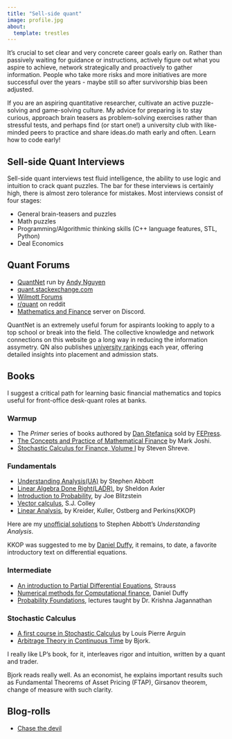 ```yaml
---
title: "Sell-side quant"
image: profile.jpg
about:
  template: trestles
---
```


It's crucial to set clear and very concrete career goals early on. Rather than passively waiting for guidance or instructions, actively figure out what you aspire to achieve, network strategically and proactively to gather information. People who take more risks and more initiatives are more successful over the years - maybe still so after survivorship bias been adjusted.

If you are an aspiring quantitative researcher, cultivate an active puzzle-solving and game-solving culture. My advice for preparing is to stay curious, approach brain teasers as problem-solving exercises rather than stressful tests, and perhaps find (or start one!) a university club with like-minded peers to practice and share ideas.do math early and often. Learn how to code early! 

## Sell-side Quant Interviews

Sell-side quant interviews test fluid intelligence, the ability to use logic and intuition to crack quant puzzles. The bar for these interviews is certainly high, there is almost zero tolerance for mistakes. Most interviews consist of four stages:

- General brain-teasers and puzzles
- Math puzzles
- Programming/Algorithmic thinking skills (C++ language features, STL, Python)
- Deal Economics

## Quant Forums 

- [QuantNet](https://quantnet.com/) run by [Andy Nguyen](https://www.linkedin.com/in/nguyenandy/)
- [quant.stackexchange.com](https://quant.stackexchange.com/)
- [Wilmott Forums](https://forum.wilmott.com/)
- [r/quant](https://www.reddit.com/r/quant/) on reddit
- [Mathematics and Finance](https://discord.gg/vqat3fjeJ4) server on Discord.

QuantNet is an extremely useful forum for aspirants looking to apply to a top school or break into the field. The collective knowledge and network connections on this website go a long way in reducing the information assymetry. QN also publishes [university rankings](https://quantnet.com/mfe-programs-rankings/) each year, offering detailed insights into placement and admission stats.

## Books

I suggest a critical path for learning basic financial mathematics and topics useful for front-office desk-quant roles at banks.

### Warmup

- The *Primer* series of books authored by [Dan Stefanica](https://www.linkedin.com/in/danstefanica/) sold by [FEPress](https://www.fepress.org/). 
- [The Concepts and Practice of Mathematical Finance](https://www.amazon.co.uk/Concepts-Practice-Mathematical-Finance-Mathematics/dp/B00NBKTGPG/ref=sr_1_2?crid=397JVNVR3MMNA&dib=eyJ2IjoiMSJ9.bhcIN-h8O58E0LX-LcQanTMTvCsP81SewjvCLPGv7n9x_rlgz1_tQ0weUSmCh8iDkI9CrxR0M_qkz7n1E1t7dk26r9as6UV1BgB0fmNQCH4FfoBEoxT4swQNVjpmNtBWWyq1b00FKbgMs8O5D9KjnuaBFobLJUDsxY3dIqrslg1WPSjYiXwejWXuIDvhdb3enrl0_QeTADay4P-MxX1I4A.kftwqhGAo3x5rNOtgh5hQMaJhh_ANU6fmzHMGsQPA9g&dib_tag=se&keywords=mark+joshi&qid=1747499388&sprefix=Mark+Joshi%2Caps%2C69&sr=8-2) by Mark Joshi.
- [Stochastic Calculus for Finance, Volume I](https://www.amazon.co.uk/Stochastic-Calculus-Finance-Binomial-Textbooks/dp/0387249680) by Steven Shreve.


### Fundamentals

- [Understanding Analysis(UA)](https://www.amazon.co.uk/Understanding-Analysis-Undergraduate-Texts-Mathematics/dp/1493927116) by Stephen Abbott
- [Linear Algebra Done Right(LADR)](https://www.amazon.co.uk/Linear-Algebra-Right-Undergraduate-Mathematics/dp/3031410254/ref=sr_1_1?crid=1GOHV7D8P3A4H&dib=eyJ2IjoiMSJ9.DmzIIr_k2TE1ZpynpYrRYWslxijDaHNa7VS6HNybHy_PZgfJQ-koG7fXX9MB1DLVOVAorO-JF8SFZzk1tBb7rOuRVo_arCht5_ivDxss_TE.7JxPl_YMga1pRy_4iWqyZY8emGG_ONXGkKzmohQ0bC8&dib_tag=se&keywords=linear+algebra+done+right+by+sheldon+axler&qid=1747426518&sprefix=Linear+Algebra+done+right%2Caps%2C72&sr=8-1), by Sheldon Axler
- [Introduction to Probability](https://www.amazon.co.uk/Introduction-Probability-Chapman-Statistical-Science/dp/1138369918/ref=sr_1_1?crid=OWX3F9QJTE1Z&dib=eyJ2IjoiMSJ9.r9c6SbhN4HF8-_4qdahb9ZkwtpZvJAW5RDGrXt8zWNJW9N_vMv0oz8lb78rgnOEiOoqwNCcop_1AJc6LkQP6Lg.mFg5HAIMfzJTZtx6j57onWoXAwfPup8dewp3bKUY1zg&dib_tag=se&keywords=Introduction+to+probability+and+statistics+by+Joe+Blitzstein&qid=1747426554&sprefix=introduction+to+probability+and+statistics+by+joe+blitzstein%2Caps%2C101&sr=8-1), by Joe Blitzstein
- [Vector calculus](https://www.amazon.co.uk/Vector-Calculus-Susan-J-Colley/dp/0131858742/ref=sr_1_10?crid=YCVDLRKX1UQE&dib=eyJ2IjoiMSJ9.mQ6rWEh798uxknHgBFcYmm5wzN00P015g3grj5A-D8iZuG54gAiIe_n9I9nXD98dqq7-VkdhQXYTUovw1XeSCjsx6IrTwEz54S27fbR59E7rKVBmyDr5bIJwfFzmXxbMwZzIfRUCMKPkbNntrlL-XCami7kMJh_dNFxfYR_rhRUMlHQ_GsMo3BfsIVw7oJ_rzW7vqTq0AYFE8ya3x5udjRvS89LLC2aKBoagy6ZPGFg.nFGNxetqhu5CvqA8g2jqa4BfHGDZZ4ebCoRvUSockVA&dib_tag=se&keywords=vector+calculus&qid=1747426592&sprefix=vector+calculus+%2Caps%2C132&sr=8-10), S.J. Colley
- [Linear Analysis](https://www.scribd.com/document/378402156/203672883-Kreider-Introduction-to-Linear-Analysis-pdf), by Kreider, Kuller, Ostberg and Perkins(KKOP)

Here are my [unofficial solutions](https://github.com/quasar-chunawala/real-analysis) to  Stephen Abbott's *Understanding Analysis*. 

KKOP was suggested to me by [Daniel Duffy](https://www.linkedin.com/in/daniel-j-duffy-phd-a6ab3912/), it remains, to date, a favorite introductory text on differential equations. 

### Intermediate

- [An introduction to Partial Differential Equations](https://www.amazon.co.uk/Partial-Differential-Equations-Walter-Strauss/dp/0470054565), Strauss
- [Numerical methods for Computational finance](https://www.amazon.co.uk/Numerical-Methods-Computational-Finance-Differential/dp/1119719674/ref=asc_df_1119719674?mcid=f23fcebb9df63c16bce9274c432d53e6&hvocijid=14861566480621864854-1119719674-&hvexpln=74&tag=googshopuk-21&linkCode=df0&hvadid=696285193871&hvpos=&hvnetw=g&hvrand=14861566480621864854&hvpone=&hvptwo=&hvqmt=&hvdev=c&hvdvcmdl=&hvlocint=&hvlocphy=1006993&hvtargid=pla-2281435176658&psc=1&gad_source=1), Daniel Duffy
- [Probability Foundations](https://www.youtube.com/watch?v=_FTYrQtrDps), lectures taught by Dr. Krishna Jagannathan

### Stochastic Calculus

- [A first course in Stochastic Calculus](https://www.amazon.co.uk/Course-Stochastic-Calculus-Applied-Undergraduate/dp/1470464888) by Louis Pierre Arguin
- [Arbitrage Theory in Continuous Time](https://www.amazon.co.uk/Arbitrage-Theory-Continuous-Oxford-Finance/dp/0198851618/ref=sr_1_1?crid=1F6V3IL469WWT&dib=eyJ2IjoiMSJ9.vE00KIRWxBln9jZ27mMlMzT_3HHqRBteplNra0_ysjWl7vpubsVd9rTlE4hmlEgWdxWo-yONOxVdMkeZhiZ7U1eSw7K60mSjWSN4l4MI64ynR0K6IyW-KMwJ-GlgPB3p.LQqQ_DAn3-E9dX17QeOztOqrPIQ1QpUSC0-LGTVjlLs&dib_tag=se&keywords=Arbitrage+Pricing+in+COntinuous+time&qid=1747499743&s=books&sprefix=arbitrage+pricing+in+continuous+time%2Cstripbooks%2C56&sr=1-1) by Bjork.

I really like LP's book, for it, interleaves rigor and intuition, written by a quant and trader.

Bjork reads really well. As an economist, he explains important results such as Fundamental Theorems of Asset Pricing (FTAP), Girsanov theorem, change of measure with such clarity.

## Blog-rolls

- [Chase the devil](https://chasethedevil.github.io/)

